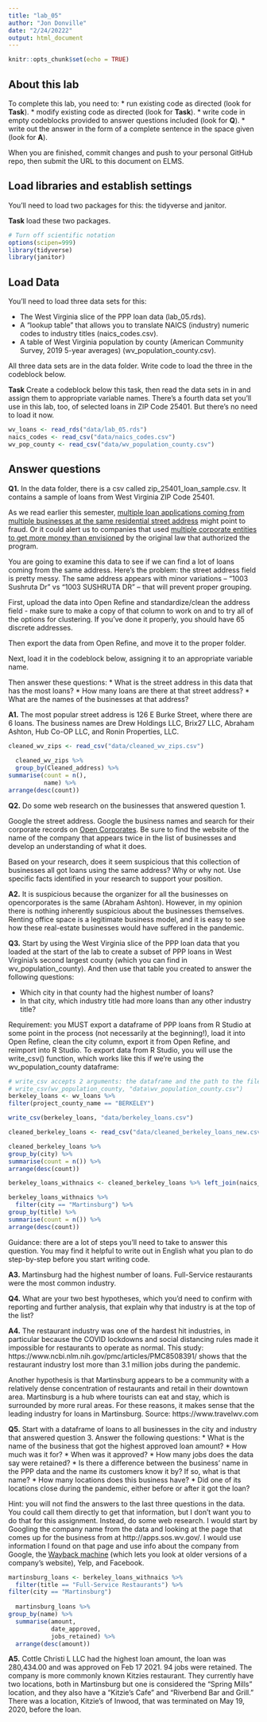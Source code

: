 ```yaml
---
title: "lab_05"
author: "Jon Donville"
date: "2/24/20222"
output: html_document
---
```


```r
knitr::opts_chunk$set(echo = TRUE)
```

## About this lab

To complete this lab, you need to:
* run existing code as directed (look for **Task**).
* modify existing code as directed (look for **Task**).
* write code in empty codeblocks provided to answer questions included (look for **Q**).
* write out the answer in the form of a complete sentence in the space given (look for **A**).

When you are finished, commit changes and push to your personal GitHub repo, then submit the URL to this document on ELMS.

## Load libraries and establish settings

You'll need to load two packages for this: the tidyverse and janitor.

**Task** load these two packages.

```r
# Turn off scientific notation
options(scipen=999)
library(tidyverse)
library(janitor)

```

## Load Data

You'll need to load three data sets for this:

* The West Virginia slice of the PPP loan data (lab_05.rds).
* A "lookup table" that allows you to translate NAICS (industry) numeric codes to industry titles (naics_codes.csv).
* A table of West Virginia population by county (American Community Survey, 2019 5-year averages) (wv_population_county.csv).

All three data sets are in the data folder.  Write code to load the three in the codeblock below.

**Task** Create a codeblock below this task, then read the data sets in in and assign them to appropriate variable names. There's a fourth data set you'll use in this lab, too, of selected loans in ZIP Code 25401. But there's no need to load it now.

```r

wv_loans <- read_rds("data/lab_05.rds")
naics_codes <- read_csv("data/naics_codes.csv")
wv_pop_county <- read_csv("data/wv_population_county.csv")

```

## Answer questions

**Q1.** In the data folder, there is a csv called zip_25401_loan_sample.csv.  It contains a sample of loans from West Virginia ZIP Code 25401.

As we read earlier this semester, [multiple loan applications coming from multiple businesses at the same residential street address](https://www.nytimes.com/2021/08/17/business/ppp-fraud-covid.html) might point to fraud. Or it could alert us to companies that used [multiple corporate entities to get more money than envisioned](https://www.propublica.org/article/different-names-same-address-how-big-businesses-got-government-loans-meant-for-small-businesses) by the original law that authorized the program.   

You are going to examine this data to see if we can find a lot of loans coming from the same address.  Here's the problem: the street address field is pretty messy.  The same address appears with minor variations --  "1003 Sushruta Dr" vs "1003 SUSHRUTA DR" -- that will prevent proper grouping.

First, upload the data into Open Refine and standardize/clean the address field - make sure to make a copy of that column to work on and to try all of the options for clustering. If you've done it properly, you should have 65 discrete addresses.

Then export the data from Open Refine, and move it to the proper folder.

Next, load it in the codeblock below, assigning it to an appropriate variable name.

Then answer these questions:
* What is the street address in this data that has the most loans?
* How many loans are there at that street address?
* What are the names of the businesses at that address?

**A1.**
The most popular street address is 126 E Burke Street, where there are 6 loans. The business names are Drew Holdings LLC, Brix27 LLC, Abraham Ashton, Hub Co-OP LLC, and Ronin Properties, LLC. 

```r
cleaned_wv_zips <- read_csv("data/cleaned_wv_zips.csv")
  
  cleaned_wv_zips %>% 
  group_by(Cleaned_address) %>% 
summarise(count = n(),
          name) %>% 
arrange(desc(count))

```

**Q2.** Do some web research on the businesses that answered question 1.  

Google the street address.  Google the business names and search for their corporate records on [Open Corporates](https://opencorporates.com/). Be sure to find the website of the name of the company that appears twice in the list of businesses and develop an understanding of what it does.

Based on your research, does it seem suspicious that this collection of businesses all got loans using the same address? Why or why not. Use specific facts identified in your research to support your position.

**A2.**
It is suspicious because the organizer for all the businesses on opencorporates is the same (Abraham Ashton). However, in my opinion there is nothing inherently suspicious about the businesses themselves. Renting office space is a legitimate business model, and it is easy to see how these real-estate businesses would have suffered in the pandemic. 

**Q3.** Start by using the West Virginia slice of the PPP loan data that you loaded at the start of the lab to create a subset of PPP loans in West Virginia's second largest county (which you can find in wv_population_county). And then use that table you created to answer the following questions:

* Which city in that county had the highest number of loans?
* In that city, which industry title had more loans than any other industry title?

Requirement: you MUST export a dataframe of PPP loans from R Studio at some point in the process (not necessarily at the beginning!), load it into Open Refine, clean the city column, export it from Open Refine, and reimport into R Studio. To export data from R Studio, you will use the write_csv() function, which works like this if we're using the wv_population_county dataframe:

```r
# write_csv accepts 2 arguments: the dataframe and the path to the file you write out
# write_csv(wv_population_county, "data\wv_population_county.csv")
berkeley_loans <- wv_loans %>% 
filter(project_county_name == "BERKELEY") 

write_csv(berkeley_loans, "data/berkeley_loans.csv")

cleaned_berkeley_loans <- read_csv("data/cleaned_berkeley_loans_new.csv") 

cleaned_berkeley_loans %>% 
group_by(city) %>% 
summarise(count = n()) %>% 
arrange(desc(count))

berkeley_loans_withnaics <- cleaned_berkeley_loans %>% left_join(naics_codes)

berkeley_loans_withnaics %>% 
  filter(city == "Martinsburg") %>% 
group_by(title) %>% 
summarise(count = n()) %>% 
arrange(desc(count))

```

Guidance: there are a lot of steps you'll need to take to answer this question. You may find it helpful to write out in English what you plan to do step-by-step before you start writing code.   

**A3.**
Martinsburg had the highest number of loans. Full-Service restaurants were the most common industry. 

**Q4.** What are your two best hypotheses, which you'd need to confirm with reporting and further analysis, that explain why that industry is at the top of the list?

**A4.**
The restaurant industry was one of the hardest hit industries, in particular because the COVID lockdowns and social distancing rules made it impossible for restaurants to operate as normal. This study: https://www.ncbi.nlm.nih.gov/pmc/articles/PMC8508391/ shows that the restaurant industry lost more than 3.1 million jobs during the pandemic. 

Another hypothesis is that Martinsburg appears to be a community with a relatively dense concentration of restaurants and retail in their downtown area. Martinsburg is a hub where tourists can eat and stay, which is surrounded by more rural areas. For these reasons, it makes sense that the leading industry for loans in Martinsburg. Source: https://www.travelwv.com

**Q5.** Start with a dataframe of loans to all businesses in the city and industry that answered question 3. Answer the following questions:
* What is the name of the business that got the highest approved loan amount?
* How much was it for?
* When was it approved?
* How many jobs does the data say were retained?
* Is there a difference between the business' name in the PPP data and the name its customers know it by? If so, what is that name?
* How many locations does this business have?
* Did one of its locations close during the pandemic, either before or after it got the loan?

Hint: you will not find the answers to the last three questions in the data.  You could call them directly to get that information, but I don't want you to do that for this assignment.  Instead, do some web research. I would start by Googling the company name from the data and looking at the page that comes up for the business from at http://apps.sos.wv.gov/. I would use information I found on that page and use info about the company from Google, the [Wayback machine](https://archive.org/web/) (which lets you look at older versions of a company's website), Yelp, and Facebook.

```r
martinsburg_loans <- berkeley_loans_withnaics %>% 
  filter(title == "Full-Service Restaurants") %>% 
filter(city == "Martinsburg") 
  
  martinsburg_loans %>% 
group_by(name) %>% 
  summarise(amount, 
            date_approved,
            jobs_retained) %>% 
  arrange(desc(amount))
```

**A5.**
Cottle Christi L LLC had the highest loan amount, the loan was 280,434.00 and was approved on Feb 17 2021. 94 jobs were retained. The company is more commonly known Kitzies restaurant. They currently have two locations, both in Martinsburg but one is considered the "Spring Mills" location, and they also have a "Kitzie's Cafe" and "Riverbend Bar and Grill." There was a location, Kitzie's of Inwood, that was terminated on May 19, 2020, before the loan. 